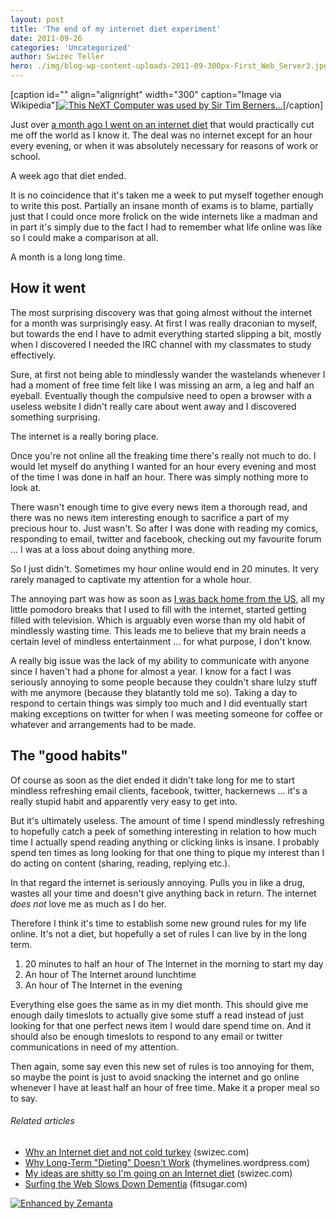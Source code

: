 ```yaml
---
layout: post
title: 'The end of my internet diet experiment'
date: 2011-09-26
categories: 'Uncategorized'
author: Swizec Teller
hero: ./img/blog-wp-content-uploads-2011-09-300px-First_Web_Server3.jpg
---
```

\[caption id="" align="alignright" width="300" caption="Image via Wikipedia"][![This NeXT Computer was used by Sir Tim Berners...](./img/blog-wp-content-uploads-2011-09-300px-First_Web_Server3.jpg "This NeXT Computer was used by Sir Tim Berners...")](http://commons.wikipedia.org/wiki/File:First_Web_Server.jpg)\[/caption]



Just over [a month ago I went on an internet diet](http://swizec.com/blog/my-ideas-are-shitty-so-im-going-on-an-internet-diet/swizec/2239 "My ideas are shitty so I’m going on an internet diet") that would practically cut me off the world as I know it. The deal was no internet except for an hour every evening, or when it was absolutely necessary for reasons of work or school.



A week ago that diet ended.



It is no coincidence that it's taken me a week to put myself together enough to write this post. Partially an insane month of exams is to blame, partially just that I could once more frolick on the wide internets like a madman and in part it's simply due to the fact I had to remember what life online was like so I could make a comparison at all.



A month is a long long time.

## How it went

The most surprising discovery was that going almost without the internet for a month was surprisingly easy. At first I was really draconian to myself, but towards the end I have to admit everything started slipping a bit, mostly when I discovered I needed the IRC channel with my classmates to study effectively.



Sure, at first not being able to mindlessly wander the wastelands whenever I had a moment of free time felt like I was missing an arm, a leg and half an eyeball. Eventually though the compulsive need to open a browser with a useless website I didn't really care about went away and I discovered something surprising.



The internet is a really boring place.



Once you're not online all the freaking time there's really not much to do. I would let myself do anything I wanted for an hour every evening and most of the time I was done in half an hour. There was simply nothing more to look at.



There wasn't enough time to give every news item a thorough read, and there was no news item interesting enough to sacrifice a part of my precious hour to. Just wasn't. So after I was done with reading my comics, responding to email, twitter and facebook, checking out my favourite forum ... I was at a loss about doing anything more.



So I just didn't. Sometimes my hour online would end in 20 minutes. It very rarely managed to captivate my attention for a whole hour.



The annoying part was how as soon as [I was back home from the US](http://swizec.com/blog/i-went-through-yc-as-an-intern-heres-what-i-learned/swizec/2345 "I went through YC as an intern, here’s what I learned"), all my little pomodoro breaks that I used to fill with the internet, started getting filled with television. Which is arguably even worse than my old habit of mindlessly wasting time. This leads me to believe that my brain needs a certain level of mindless entertainment ... for what purpose, I don't know.



A really big issue was the lack of my ability to communicate with anyone since I haven't had a phone for almost a year. I know for a fact I was seriously annoying to some people because they couldn't share lulzy stuff with me anymore (because they blatantly told me so). Taking a day to respond to certain things was simply too much and I did eventually start making exceptions on twitter for when I was meeting someone for coffee or whatever and arrangements had to be made.

## The "good habits"

Of course as soon as the diet ended it didn't take long for me to start mindless refreshing email clients, facebook, twitter, hackernews ... it's a really stupid habit and apparently very easy to get into.



But it's ultimately useless. The amount of time I spend mindlessly refreshing to hopefully catch a peek of something interesting in relation to how much time I actually spend reading anything or clicking links is insane. I probably spend ten times as long looking for that one thing to pique my interest than I do acting on content (sharing, reading, replying etc.).



In that regard the internet is seriously annoying. Pulls you in like a drug, wastes all your time and doesn't give anything back in return. The internet _does not_ love me as much as I do her.



Therefore I think it's time to establish some new ground rules for my life online. It's not a diet, but hopefully a set of rules I can live by in the long term.

1. 20 minutes to half an hour of The Internet in the morning to start my day
2. An hour of The Internet around lunchtime
3. An hour of The Internet in the evening

Everything else goes the same as in my diet month. This should give me enough daily timeslots to actually give some stuff a read instead of just looking for that one perfect news item I would dare spend time on. And it should also be enough timeslots to respond to any email or twitter communications in need of my attention.



Then again, some say even this new set of rules is too annoying for them, so maybe the point is just to avoid snacking the internet and go online whenever I have at least half an hour of free time. Make it a proper meal so to say.

###### Related articles

- [Why an Internet diet and not cold turkey](http://swizec.com/blog/why-an-internet-diet-and-not-cold-turkey/swizec/2254) (swizec.com)
- [Why Long-Term "Dieting" Doesn't Work](http://thymelines.wordpress.com/2011/09/23/why-long-term-dieting-doesnt-work/) (thymelines.wordpress.com)
- [My ideas are shitty so I'm going on an Internet diet](http://swizec.com/blog/my-ideas-are-shitty-so-im-going-on-an-internet-diet/swizec/2239) (swizec.com)
- [Surfing the Web Slows Down Dementia](http://www.fitsugar.com/5772968) (fitsugar.com)

[![Enhanced by Zemanta](http://img.zemanta.com/zemified_e.png?x-id=fae4e715-0fec-4ee9-8923-01d17131b75f)](http://www.zemanta.com/ "Enhanced by Zemanta")